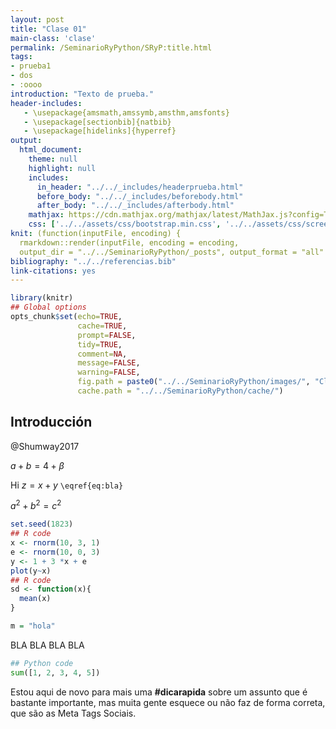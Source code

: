 ```yaml
---
layout: post
title: "Clase 01"
main-class: 'clase'
permalink: /SeminarioRyPython/SRyP:title.html
tags:
- prueba1
- dos
- :oooo
introduction: "Texto de prueba."
header-includes:
   - \usepackage{amsmath,amssymb,amsthm,amsfonts}
   - \usepackage[sectionbib]{natbib}
   - \usepackage[hidelinks]{hyperref}
output:
  html_document:
    theme: null
    highlight: null
    includes:
      in_header: "../../_includes/headerprueba.html"
      before_body: "../../_includes/beforebody.html"
      after_body: "../../_includes/afterbody.html"
    mathjax: https://cdn.mathjax.org/mathjax/latest/MathJax.js?config=TeX-AMS-MML_HTMLorMML
    css: ['../../assets/css/bootstrap.min.css', '../../assets/css/screen.css', '../../assets/css/main.css', '../../assets/css/cajitas.css', '../../assets/css/post.css']
knit: (function(inputFile, encoding) {
  rmarkdown::render(inputFile, encoding = encoding,
  output_dir = "../../SeminarioRyPython/_posts", output_format = "all"  ) })
bibliography: "../../referencias.bib"
link-citations: yes
---
```


```r
library(knitr)
## Global options
opts_chunk$set(echo=TRUE,
               cache=TRUE,
               prompt=FALSE,
               tidy=TRUE,
               comment=NA,
               message=FALSE,
               warning=FALSE,
               fig.path = paste0("../../SeminarioRyPython/images/", "Clase01"),
               cache.path = "../../SeminarioRyPython/cache/")
```

## Introducción


@Shumway2017

$a+b=4+\beta$

\begin{align}\label{eq:bla}
\frac{\mathrm{d}}{\mathrm{d} x} \int_{a}^{x} f(s)ds = f(x)
\end{align}

Hi $z = x + y$ `\eqref{eq:bla}`

$a^2 + b^2 = c^2$

\begin{align}
\begin{vmatrix}a & b\\
c & d
\end{vmatrix}=ad-bc \end{align}




```r
set.seed(1823)
## R code
x <- rnorm(10, 3, 1)
e <- rnorm(10, 0, 3)
y <- 1 + 3 *x + e
plot(y~x)
## R code
sd <- function(x){
  mean(x)
}

m = "hola"
```

BLA BLA BLA BLA

```python
## Python code
sum([1, 2, 3, 4, 5])
```




Estou aqui de novo para mais uma **#dicarapida** sobre um assunto que é bastante importante, mas muita gente esquece ou não faz de forma correta, que são as Meta Tags Sociais.
